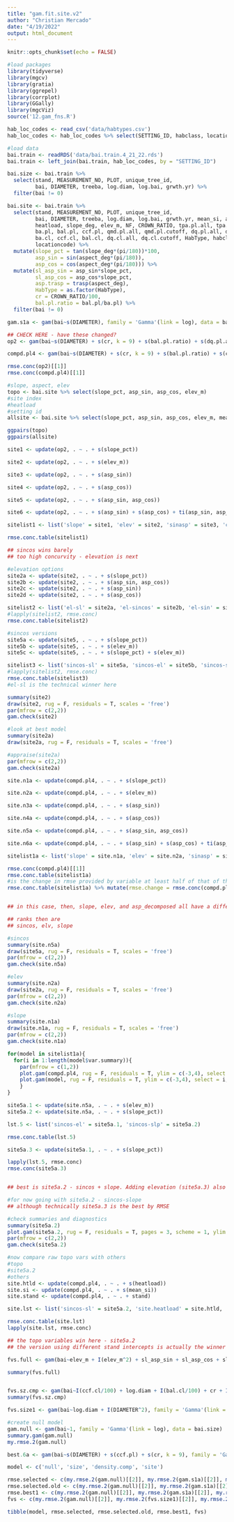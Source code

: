 ```yaml
---
title: "gam.fit.site.v2"
author: "Christian Mercado"
date: "4/19/2022"
output: html_document
---
```


```r
knitr::opts_chunk$set(echo = FALSE)

#load packages
library(tidyverse)
library(mgcv)
library(gratia)
library(ggrepel)
library(corrplot)
library(GGally)
library(mgcViz)
source('12.gam_fns.R')

hab_loc_codes <- read_csv('data/habtypes.csv')
hab_loc_codes <- hab_loc_codes %>% select(SETTING_ID, habclass, locationcode)

#load data
bai.train <- readRDS('data/bai.train.4_21_22.rds')
bai.train <- left_join(bai.train, hab_loc_codes, by = "SETTING_ID")

bai.size <- bai.train %>% 
  select(stand, MEASUREMENT_NO, PLOT, unique_tree_id, 
         bai, DIAMETER, treeba, log.diam, log.bai, grwth.yr) %>% 
  filter(bai != 0)

bai.site <- bai.train %>% 
  select(stand, MEASUREMENT_NO, PLOT, unique_tree_id, 
         bai, DIAMETER, treeba, log.diam, log.bai, grwth.yr, mean_si, aspect_deg, 
         heatload, slope_deg, elev_m, NF, CROWN_RATIO, tpa.pl.all, tpa.pl.cutoff,
         ba.pl, bal.pl, ccf.pl, qmd.pl.all, qmd.pl.cutoff, dq.pl.all, dq.pl.cutoff, tpa.cl.all, tpa.pl.cutoff,
         ba.cl, ccf.cl, bal.cl, dq.cl.all, dq.cl.cutoff, HabType, habclass,
         locationcode) %>% 
  mutate(slope_pct = tan(slope_deg*(pi/180))*100, 
         asp_sin = sin(aspect_deg*(pi/180)),
         asp_cos = cos(aspect_deg*(pi/180))) %>%
  mutate(sl_asp_sin = asp_sin*slope_pct, 
         sl_asp_cos = asp_cos*slope_pct, 
         asp.trasp = trasp(aspect_deg), 
         HabType = as.factor(HabType),
         cr = CROWN_RATIO/100,
         bal.pl.ratio = bal.pl/ba.pl) %>% 
  filter(bai != 0)

gam.s1a <- gam(bai~s(DIAMETER), family = 'Gamma'(link = log), data = bai.size[bai.size$unique_tree_id != 15431,], method = 'ML') #without giant trees
```

```r
## CHECK HERE - have these changed?
op2 <- gam(bai~s(DIAMETER) + s(cr, k = 9) + s(bal.pl.ratio) + s(dq.pl.all) + s(qmd.pl.all) + s(ccf.pl), family = 'Gamma'(link = log), data = bai.site[bai.site$unique_tree_id != 15431,], method = 'ML')

compd.pl4 <- gam(bai~s(DIAMETER) + s(cr, k = 9) + s(bal.pl.ratio) + s(ccf.pl), family = 'Gamma'(link = log), data = bai.site[bai.site$unique_tree_id != 15431,], method = 'ML')

rmse.conc(op2)[[1]]
rmse.conc(compd.pl4)[[1]]
```


```r

#slope, aspect, elev
topo <- bai.site %>% select(slope_pct, asp_sin, asp_cos, elev_m)
#site index
#heatload
#setting id
allsite <- bai.site %>% select(slope_pct, asp_sin, asp_cos, elev_m, mean_si, heatload)

ggpairs(topo)
ggpairs(allsite)

```

```r

site1 <- update(op2, . ~ . + s(slope_pct))

site2 <- update(op2, . ~ . + s(elev_m))

site3 <- update(op2, . ~ . + s(asp_sin))

site4 <- update(op2, . ~ . + s(asp_cos))

site5 <- update(op2, . ~ . + s(asp_sin, asp_cos))

site6 <- update(op2, . ~ . + s(asp_sin) + s(asp_cos) + ti(asp_sin, asp_cos))

sitelist1 <- list('slope' = site1, 'elev' = site2, 'sinasp' = site3, 'cosasp' = site4, 'sincosasp' = site5, 'asp_decomposed' = site6)

rmse.conc.table(sitelist1)

## sincos wins barely
## too high concurvity - elevation is next

#elevation options
site2a <- update(site2, . ~ . + s(slope_pct))
site2b <- update(site2, . ~ . + s(asp_sin, asp_cos))
site2c <- update(site2, . ~ . + s(asp_sin))
site2d <- update(site2, . ~ . + s(asp_cos))

sitelist2 <- list('el-sl' = site2a, 'el-sincos' = site2b, 'el-sin' = site2c, 'el-cos' = site2d)
#lapply(sitelist2, rmse.conc)
rmse.conc.table(sitelist2)

#sincos versions
site5a <- update(site5, . ~ . + s(slope_pct))
site5b <- update(site5, . ~ . + s(elev_m))
site5c <- update(site5, . ~ . + s(slope_pct) + s(elev_m))

sitelist3 <- list('sincos-sl' = site5a, 'sincos-el' = site5b, 'sincos-sl-el' = site5c)
#lapply(sitelist2, rmse.conc)
rmse.conc.table(sitelist3)
#el-sl is the technical winner here

```

```r
summary(site2)
draw(site2, rug = F, residuals = T, scales = 'free')
par(mfrow = c(2,2))
gam.check(site2)

#look at best model
summary(site2a)
draw(site2a, rug = F, residuals = T, scales = 'free')

#appraise(site2a)
par(mfrow = c(2,2))
gam.check(site2a)
```

```r
site.n1a <- update(compd.pl4, . ~ . + s(slope_pct))

site.n2a <- update(compd.pl4, . ~ . + s(elev_m))

site.n3a <- update(compd.pl4, . ~ . + s(asp_sin))

site.n4a <- update(compd.pl4, . ~ . + s(asp_cos))

site.n5a <- update(compd.pl4, . ~ . + s(asp_sin, asp_cos))

site.n6a <- update(compd.pl4, . ~ . + s(asp_sin) + s(asp_cos) + ti(asp_sin, asp_cos))

sitelist1a <- list('slope' = site.n1a, 'elev' = site.n2a, 'sinasp' = site.n3a, 'cosasp' = site.n4a, 'sincosasp' = site.n5a, 'asp_decomposed' = site.n6a)

rmse.conc(compd.pl4)[[1]]
rmse.conc.table(sitelist1a)
#is the change in rmse provided by variable at least half of that of the variable which changes it the most?
rmse.conc.table(sitelist1a) %>% mutate(rmse.change = rmse.conc(compd.pl4)[[1]]-rmse) %>% mutate(rmse.change.lg = rmse.change>=(.5*rmse.change[rmse.rank == 1]))


## in this case, then, slope, elev, and asp_decomposed all have a difference of at least half of that of sincos, the 'best' variable by this method. note that concurvity for the decomposed sin-cos version is high (due to the inherent relationship among these)

## ranks then are
## sincos, elv, slope
```

```r
#sincos
summary(site.n5a)
draw(site5a, rug = F, residuals = T, scales = 'free')
par(mfrow = c(2,2))
gam.check(site.n5a)

#elev
summary(site.n2a)
draw(site2a, rug = F, residuals = T, scales = 'free')
par(mfrow = c(2,2))
gam.check(site.n2a)

#slope
summary(site.n1a)
draw(site.n1a, rug = F, residuals = T, scales = 'free')
par(mfrow = c(2,2))
gam.check(site.n1a)
```

```r
for(model in sitelist1a){
  for(i in 1:length(model$var.summary)){
    par(mfrow = c(1,2))
    plot.gam(compd.pl4, rug = F, residuals = T, ylim = c(-3,4), select = i, scheme = 1)
    plot.gam(model, rug = F, residuals = T, ylim = c(-3,4), select = i, scheme = 1)  
    }
}

```


```r
site5a.1 <- update(site.n5a, . ~ . + s(elev_m))
site5a.2 <- update(site.n5a, . ~ . + s(slope_pct))

lst.5 <- list('sincos-el' = site5a.1, 'sincos-slp' = site5a.2)

rmse.conc.table(lst.5)

site5a.3 <- update(site5a.1, . ~ . + s(slope_pct))

lapply(lst.5, rmse.conc)
rmse.conc(site5a.3)


## best is site5a.2 - sincos + slope. Adding elevation (site5a.3) also reduces RMSE and keeps concurvity low enough, except concurvity definitely jumped when slope and elev are together.. 

#for now going with site5a.2 - sincos-slope
## although technically site5a.3 is the best by RMSE

```

```r
#check summaries and diagnostics
summary(site5a.2)
plot.gam(site5a.2, rug = F, residuals = T, pages = 3, scheme = 1, ylim = c(-5,4))
par(mfrow = c(2,2))
gam.check(site5a.2)

```


```r

#now compare raw topo vars with others
#topo
#site5a.2
#others
site.htld <- update(compd.pl4, . ~ . + s(heatload))
site.si <- update(compd.pl4, . ~ . + s(mean_si))
site.stand <- update(compd.pl4, . ~ . + stand)

site.lst <- list('sincos-sl' = site5a.2, 'site.heatload' = site.htld, 'site.si' = site.si, 'site.stand' = site.stand)

rmse.conc.table(site.lst)
lapply(site.lst, rmse.conc)

## the topo variables win here - site5a.2
## the version using different stand intercepts is actually the winner by RMSE, but has too high concurvity (for intercepts as well as diameter)
```

```r
fvs.full <- gam(bai~elev_m + I(elev_m^2) + sl_asp_sin + sl_asp_cos + slope_pct + I(slope_pct^2) + I(ccf.cl/100) + log.diam + I(bal.cl/100) + cr + I(cr^2) + I(DIAMETER^2) + I(bal.cl/(100*log(DIAMETER+1))) + factor(habclass), data = bai.site[bai.site$unique_tree_id != 15431,], family = 'Gamma'(link = log))

summary(fvs.full)


fvs.sz.cmp <- gam(bai~I(ccf.cl/100) + log.diam + I(bal.cl/100) + cr + I(cr^2) + I(DIAMETER^2) + I(bal.cl/(100*log(DIAMETER+1))) + factor(habclass), data = bai.site[bai.site$unique_tree_id != 15431,], family = 'Gamma'(link = log))
summary(fvs.sz.cmp)

fvs.size1 <- gam(bai~log.diam + I(DIAMETER^2), family = 'Gamma'(link = log), data = bai.size[bai.size$unique_tree_id!=15431,])

```

```r
#create null model
gam.null <- gam(bai~1, family = 'Gamma'(link = log), data = bai.size)
summary.gam(gam.null)
my.rmse.2(gam.null)

best.6a <- gam(bai~s(DIAMETER) + s(ccf.pl) + s(cr, k = 9), family = 'Gamma'(link = log), bai.site[bai.site$unique_tree_id != 15431,])
```

```r

model <- c('null', 'size', 'density.comp', 'site')

rmse.selected <- c(my.rmse.2(gam.null)[[2]], my.rmse.2(gam.s1a)[[2]], my.rmse.2(compd.pl4)[[2]], my.rmse.2(site5a.2)[[2]])
rmse.selected.old <- c(my.rmse.2(gam.null)[[2]], my.rmse.2(gam.s1a)[[2]], my.rmse.2(op2)[[2]], my.rmse.2(site2a)[[2]])
rmse.best1 <- c(my.rmse.2(gam.null)[[2]], my.rmse.2(gam.s1a)[[2]], my.rmse.2(best.6a)[[2]], my.rmse.2(site.n5a)[[2]])
fvs <- c(my.rmse.2(gam.null)[[2]], my.rmse.2(fvs.size1)[[2]], my.rmse.2(fvs.sz.cmp)[[2]], my.rmse.2(fvs.full)[[2]])

tibble(model, rmse.selected, rmse.selected.old, rmse.best1, fvs)

```

